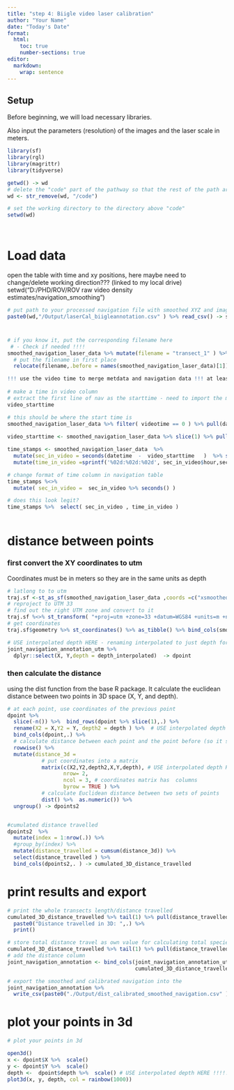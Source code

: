 ```yaml
---
title: "step 4: Biigle video laser calibration"
author: "Your Name"
date: "Today's Date"
format:
  html:
    toc: true
    number-sections: true
editor: 
  markdown: 
    wrap: sentence
---
```


## Setup

Before beginning, we will load necessary libraries.

Also input the parameters (resolution) of the images and the laser scale in meters. 

```r
library(sf)
library(rgl)
library(magrittr)
library(tidyverse)

getwd() -> wd
# delete the "code" part of the pathway so that the rest of the path are not relative to the code directory
wd <- str_remove(wd, "/code") 

# set the working directory to the directory above "code"
setwd(wd)

 

```

# Load data

open the table with time and xy positions, here maybe need to change/delete working direction???
(linked to my local drive) setwd("D:/PHD/ROV/ROV raw video density estimates/navigation_smoothing")

```r
# put path to your processed navigation file with smoothed XYZ and image width
paste0(wd,"/Output/laserCal_biigleannotation.csv" ) %>% read_csv() -> smoothed_navigation_laser_data

```

# 

```r

# if you know it, put the corresponding filename here
 # - Check if needed !!!!
smoothed_navigation_laser_data %>% mutate(filename = "transect_1" ) %>%
  # put the filename in first place
  relocate(filename,.before = names(smoothed_navigation_laser_data)[1])

!!! use the video time to merge metdata and navigation data !!! at least checks the start_time is 0 seconds in videos
 
# make a time in video column
# extract the first line of nav as the starttime - need to import the metadata as nav
video_starttime 

# this should be where the start time is   
smoothed_navigation_laser_data %>% filter( videotime == 0 ) %>% pull(datetime)
  
video_starttime <- smoothed_navigation_laser_data %>% slice(1) %>% pull(datetime)

time_stamps <- smoothed_navigation_laser_data  %>%  
  mutate(sec_in_video = seconds(datetime  -  video_starttime   )  %>% seconds_to_period()  ) %>% 
  mutate(time_in_video =sprintf('%02d:%02d:%02d', sec_in_video$hour,sec_in_video$minute, sec_in_video$second) )

# change format of time column in navigation table
time_stamps %<>% 
  mutate( sec_in_video =  sec_in_video %>% seconds() )

# does this look legit? 
time_stamps %>%  select( sec_in_video , time_in_video )



```
# distance between points

### first convert the XY coordinates to utm
Coordinates must be in meters so they are in the same units as depth 

```r

 
# latlong to to utm
traj.sf <-st_as_sf(smoothed_navigation_laser_data ,coords =c("xsmoothed","ysmoothed"),crs="+proj=longlat +datum=WGS84 +no_defs +ellps=WGS84 +towgs84=0,0,0")
# reproject to UTM 33
# find out the right UTM zone and convert to it
traj.sf %<>% st_transform( "+proj=utm +zone=33 +datum=WGS84 +units=m +no_defs")
# get coordinates 
traj.sf$geometry %>% st_coordinates() %>% as_tibble() %>% bind_cols(smoothed_navigation_laser_data) -> joint_navigation_annotation_utm

# USE interpolated depth HERE - renaming interpolated to just depth for simplicity
joint_navigation_annotation_utm %>%
  dplyr::select(X, Y,depth = depth_interpolated)  -> dpoint


```


### then calculate the distance

using the dist function from the base R package. It calculate the euclidean distance between two points in 3D space (X, Y, and depth). 

```r

# at each point, use coordinates of the previous point 
dpoint %>%
  slice(-n()) %>%  bind_rows(dpoint %>% slice(1),.) %>% 
  rename(X2 = X,Y2 = Y, depth2 = depth ) %>%  # USE interpolated depth HERE !!!!!!
  bind_cols(dpoint,.) %>%
  # calculate distance between each point and the point before (so it starts at 0)
  rowwise() %>%
  mutate(distance_3d =
           # put coordinates into a matrix
           matrix(c(X2,Y2,depth2,X,Y,depth), # USE interpolated depth HERE !!!!!!
                  nrow= 2,
                  ncol = 3, # coordinates matrix has  columns
                  byrow = TRUE ) %>% 
           # calculate Euclidean distance between two sets of points 
           dist() %>%  as.numeric()) %>% 
  ungroup() -> dpoints2


#cumulated distance travelled 
dpoints2  %>% 
  mutate(index = 1:nrow(.)) %>% 
  #group_by(index) %>% 
  mutate(distance_travelled = cumsum(distance_3d)) %>% 
  select(distance_travelled ) %>% 
  bind_cols(dpoints2,. ) -> cumulated_3D_distance_travelled


```

# print results and export

```r

# print the whole transects length/distance travelled
cumulated_3D_distance_travelled %>% tail(1) %>% pull(distance_travelled) %>% 
  paste0("Distance travelled in 3D: ",.) %>% 
  print() 

# store total distance travel as own value for calculating total species density along whole distance in 5.2
cumulated_3D_distance_travelled %>% tail(1) %>% pull(distance_travelled) -> total_distance_travelled
# add the distance column
joint_navigation_annotation <- bind_cols(joint_navigation_annotation_utm,
                                         cumulated_3D_distance_travelled %>% select(distance_3d, distance_travelled) )

# export the smoothed and calibrated navigation into the 
joint_navigation_annotation %>%
  write_csv(paste0("./Output/dist_calibrated_smoothed_navigation.csv" ) )

```

# plot your points in 3d

```r

# plot your points in 3d

open3d()
x <- dpoint$X %>%  scale()
y <- dpoint$Y %>%  scale()
depth <-  dpoint$depth %>%  scale() # USE interpolated depth HERE !!!!!!
plot3d(x, y, depth, col = rainbow(1000))

```

